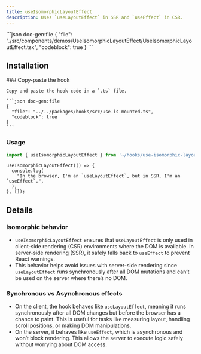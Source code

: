 ```yaml
---
title: useIsomorphicLayoutEffect
description: Uses `useLayoutEffect` in SSR and `useEffect` in CSR.
---
```


<ComponentPreview name='use-isomorphic-layout-effect'>
```json doc-gen:file
{
  "file": "./src/components/demos/UseIsomorphicLayoutEffect/UseIsomorphicLayoutEffect.tsx",
  "codeblock": true
}
```
</ComponentPreview>

## Installation

<Steps>
    
  <Step>
    ### Copy-paste the hook
    
    Copy and paste the hook code in a `.ts` file.

    ```json doc-gen:file
    {
      "file": "../../packages/hooks/src/use-is-mounted.ts",
      "codeblock": true
    }
    ```

  </Step>

</Steps>

### Usage

```ts
import { useIsomorphicLayoutEffect } from '~/hooks/use-isomorphic-layout-effect';
```

```tsx
useIsomorphicLayoutEffect(() => {
  console.log(
    "In the browser, I'm an `useLayoutEffect`, but in SSR, I'm an `useEffect`.",
  );
}, []);
```

## Details

### Isomorphic behavior

- `useIsomorphicLayoutEffect` ensures that `useLayoutEffect` is only used in client-side rendering (CSR) environments where the DOM is available. In server-side rendering (SSR), it safely falls back to `useEffect` to prevent React warnings.
- This behavior helps avoid issues with server-side rendering since `useLayoutEffect` runs synchronously after all DOM mutations and can’t be used on the server where there’s no DOM.

### Synchronous vs Asynchronous effects

- On the client, the hook behaves like `useLayoutEffect`, meaning it runs synchronously after all DOM changes but before the browser has a chance to paint.
  This is useful for tasks like measuring layout, handling scroll positions, or making DOM manipulations.
- On the server, it behaves like `useEffect`, which is asynchronous and won’t block rendering. This allows the server to execute logic safely without worrying about DOM access.
